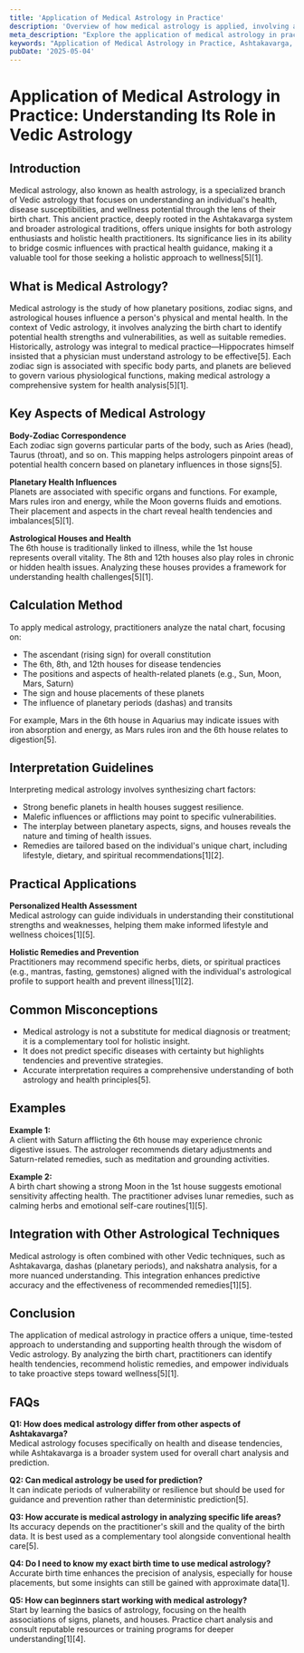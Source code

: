 ```yaml
---
title: 'Application of Medical Astrology in Practice'
description: 'Overview of how medical astrology is applied, involving analyzing the individual''s natal chart, transiting influences, and circumstances of the case. It provides an indication as to whether cosmic effects are beneficial or detrimental to a sufferer, can help predict the result of treatment (prognosis), and is supportive in selecting fortunate times for elective surgery. Supplementary charts like Navamsa, Drekkana, and Dwadasamsa are used for diagnosis, though a medical doctor experienced in medical astrology won''t diagnose illness solely from a birth chart, and it is not used in medical emergencies.'
meta_description: "Explore the application of medical astrology in practice, its historical roots, calculation methods, and practical uses for health analysis in Vedic astrology."
keywords: "Application of Medical Astrology in Practice, Ashtakavarga, Vedic Astrology, health astrology, medical chart analysis, planetary influences"
pubDate: '2025-05-04'
---
```


# Application of Medical Astrology in Practice: Understanding Its Role in Vedic Astrology

## Introduction

Medical astrology, also known as health astrology, is a specialized branch of Vedic astrology that focuses on understanding an individual's health, disease susceptibilities, and wellness potential through the lens of their birth chart. This ancient practice, deeply rooted in the Ashtakavarga system and broader astrological traditions, offers unique insights for both astrology enthusiasts and holistic health practitioners. Its significance lies in its ability to bridge cosmic influences with practical health guidance, making it a valuable tool for those seeking a holistic approach to wellness[5][1].

## What is Medical Astrology?

Medical astrology is the study of how planetary positions, zodiac signs, and astrological houses influence a person's physical and mental health. In the context of Vedic astrology, it involves analyzing the birth chart to identify potential health strengths and vulnerabilities, as well as suitable remedies. Historically, astrology was integral to medical practice—Hippocrates himself insisted that a physician must understand astrology to be effective[5]. Each zodiac sign is associated with specific body parts, and planets are believed to govern various physiological functions, making medical astrology a comprehensive system for health analysis[5][1].

## Key Aspects of Medical Astrology

**Body-Zodiac Correspondence**  
Each zodiac sign governs particular parts of the body, such as Aries (head), Taurus (throat), and so on. This mapping helps astrologers pinpoint areas of potential health concern based on planetary influences in those signs[5].

**Planetary Health Influences**  
Planets are associated with specific organs and functions. For example, Mars rules iron and energy, while the Moon governs fluids and emotions. Their placement and aspects in the chart reveal health tendencies and imbalances[5][1].

**Astrological Houses and Health**  
The 6th house is traditionally linked to illness, while the 1st house represents overall vitality. The 8th and 12th houses also play roles in chronic or hidden health issues. Analyzing these houses provides a framework for understanding health challenges[5][1].

## Calculation Method

To apply medical astrology, practitioners analyze the natal chart, focusing on:

- The ascendant (rising sign) for overall constitution
- The 6th, 8th, and 12th houses for disease tendencies
- The positions and aspects of health-related planets (e.g., Sun, Moon, Mars, Saturn)
- The sign and house placements of these planets
- The influence of planetary periods (dashas) and transits

For example, Mars in the 6th house in Aquarius may indicate issues with iron absorption and energy, as Mars rules iron and the 6th house relates to digestion[5].

## Interpretation Guidelines

Interpreting medical astrology involves synthesizing chart factors:

- Strong benefic planets in health houses suggest resilience.
- Malefic influences or afflictions may point to specific vulnerabilities.
- The interplay between planetary aspects, signs, and houses reveals the nature and timing of health issues.
- Remedies are tailored based on the individual's unique chart, including lifestyle, dietary, and spiritual recommendations[1][2].

## Practical Applications

**Personalized Health Assessment**  
Medical astrology can guide individuals in understanding their constitutional strengths and weaknesses, helping them make informed lifestyle and wellness choices[1][5].

**Holistic Remedies and Prevention**  
Practitioners may recommend specific herbs, diets, or spiritual practices (e.g., mantras, fasting, gemstones) aligned with the individual's astrological profile to support health and prevent illness[1][2].

## Common Misconceptions

- Medical astrology is not a substitute for medical diagnosis or treatment; it is a complementary tool for holistic insight.
- It does not predict specific diseases with certainty but highlights tendencies and preventive strategies.
- Accurate interpretation requires a comprehensive understanding of both astrology and health principles[5].

## Examples

**Example 1:**  
A client with Saturn afflicting the 6th house may experience chronic digestive issues. The astrologer recommends dietary adjustments and Saturn-related remedies, such as meditation and grounding activities.

**Example 2:**  
A birth chart showing a strong Moon in the 1st house suggests emotional sensitivity affecting health. The practitioner advises lunar remedies, such as calming herbs and emotional self-care routines[1][5].

## Integration with Other Astrological Techniques

Medical astrology is often combined with other Vedic techniques, such as Ashtakavarga, dashas (planetary periods), and nakshatra analysis, for a more nuanced understanding. This integration enhances predictive accuracy and the effectiveness of recommended remedies[1][5].

## Conclusion

The application of medical astrology in practice offers a unique, time-tested approach to understanding and supporting health through the wisdom of Vedic astrology. By analyzing the birth chart, practitioners can identify health tendencies, recommend holistic remedies, and empower individuals to take proactive steps toward wellness[5][1].

## FAQs

**Q1: How does medical astrology differ from other aspects of Ashtakavarga?**  
Medical astrology focuses specifically on health and disease tendencies, while Ashtakavarga is a broader system used for overall chart analysis and prediction.

**Q2: Can medical astrology be used for prediction?**  
It can indicate periods of vulnerability or resilience but should be used for guidance and prevention rather than deterministic prediction[5].

**Q3: How accurate is medical astrology in analyzing specific life areas?**  
Its accuracy depends on the practitioner's skill and the quality of the birth data. It is best used as a complementary tool alongside conventional health care[5].

**Q4: Do I need to know my exact birth time to use medical astrology?**  
Accurate birth time enhances the precision of analysis, especially for house placements, but some insights can still be gained with approximate data[1].

**Q5: How can beginners start working with medical astrology?**  
Start by learning the basics of astrology, focusing on the health associations of signs, planets, and houses. Practice chart analysis and consult reputable resources or training programs for deeper understanding[1][4].